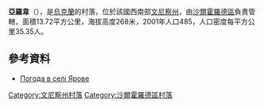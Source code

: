 {{coord|48|41|23|N|28|30|2|E|scale:30000|display=title}}

'''亞羅韋'''（{{lang-uk|Ярове}}），是[[烏克蘭|烏克蘭]]的村落，位於該國西南部[[文尼察州|文尼察州]]，由[[沙爾霍羅德區|沙爾霍羅德區]]負責管轄，面積13.72平方公里，海拔高度268米，2001年人口485，人口密度每平方公里35.35人。

==參考資料==
* [http://weather.in.ua/ua/vinnickaja/29641 Погода в селі Ярове] {{Wayback|url=http://weather.in.ua/ua/vinnickaja/29641 |date=20111220081914 }}

[[Category:文尼察州村落|Category:文尼察州村落]]
[[Category:沙爾霍羅德區村落|Category:沙爾霍羅德區村落]]


{{Vinnytsia-geo-stub}}